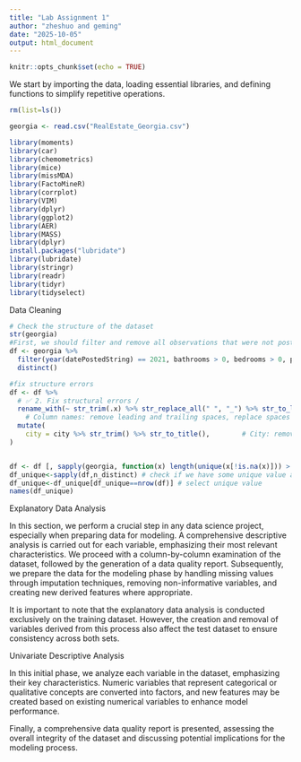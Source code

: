 ```yaml
---
title: "Lab Assignment 1"
author: "zheshuo and geming"
date: "2025-10-05"
output: html_document
---
```


```r
knitr::opts_chunk$set(echo = TRUE)
```


We start by importing the data, loading essential libraries, and defining functions to simplify repetitive operations.

```r

rm(list=ls())

georgia <- read.csv("RealEstate_Georgia.csv")

library(moments)
library(car)
library(chemometrics)
library(mice)
library(missMDA)
library(FactoMineR)
library(corrplot)
library(VIM)
library(dplyr)
library(ggplot2)
library(AER)
library(MASS)
library(dplyr)
install.packages("lubridate")
library(lubridate)
library(stringr)
library(readr)
library(tidyr)
library(tidyselect)
```


Data Cleaning
```r
# Check the structure of the dataset
str(georgia)
#First, we should filter and remove all observations that were not posted in 2021 and some validation based on common sense like bathrooms and bedrooms should be higher than 0.
df <- georgia %>%
  filter(year(datePostedString) == 2021, bathrooms > 0, bedrooms > 0, price > 0) %>%
  distinct()

#fix structure errors
df <- df %>%
  # ✅ 2. Fix structural errors /
  rename_with(~ str_trim(.x) %>% str_replace_all(" ", "_") %>% str_to_lower()) %>%  
    # Column names: remove leading and trailing spaces, replace spaces with underscores, and convert all to lowercase.  
  mutate(
    city = city %>% str_trim() %>% str_to_title(),        # City: remove spaces and capitalize the first letter.
)


df <- df [, sapply(georgia, function(x) length(unique(x[!is.na(x)])) > 1)]# remove all constant column 
df_unique<-sapply(df,n_distinct) # check if we have some unique value and it doesn't contain any information.
df_unique<-df_unique[df_unique==nrow(df)] # select unique value
names(df_unique)

```

\newpage

Explanatory Data Analysis

In this section, we perform a crucial step in any data science project, especially when preparing data for modeling. A comprehensive descriptive analysis is carried out for each variable, emphasizing their most relevant characteristics. We proceed with a column-by-column examination of the dataset, followed by the generation of a data quality report. Subsequently, we prepare the data for the modeling phase by handling missing values through imputation techniques, removing non-informative variables, and creating new derived features where appropriate.

It is important to note that the explanatory data analysis is conducted exclusively on the training dataset. However, the creation and removal of variables derived from this process also affect the test dataset to ensure consistency across both sets.


Univariate Descriptive Analysis

In this initial phase, we analyze each variable in the dataset, emphasizing their key characteristics. Numeric variables that represent categorical or qualitative concepts are converted into factors, and new features may be created based on existing numerical variables to enhance model performance.

Finally, a comprehensive data quality report is presented, assessing the overall integrity of the dataset and discussing potential implications for the modeling process.




